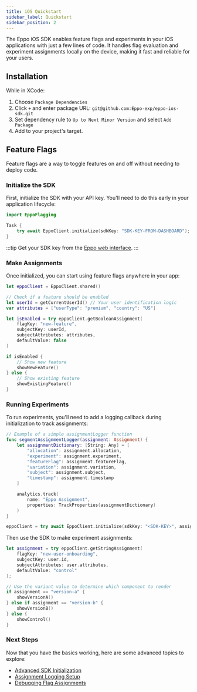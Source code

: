 ```yaml
---
title: iOS Quickstart
sidebar_label: Quickstart
sidebar_position: 2
---
```


The Eppo iOS SDK enables feature flags and experiments in your iOS applications with just a few lines of code. It handles flag evaluation and experiment assignments locally on the device, making it fast and reliable for your users.

## Installation

While in XCode:

1. Choose `Package Dependencies`
2. Click `+` and enter package URL: `git@github.com:Eppo-exp/eppo-ios-sdk.git`
3. Set dependency rule to `Up to Next Minor Version` and select `Add Package`
4. Add to your project's target.

## Feature Flags

Feature flags are a way to toggle features on and off without needing to deploy code.


### Initialize the SDK

First, initialize the SDK with your API key. You'll need to do this early in your application lifecycle:

```swift
import EppoFlagging

Task {
    try await EppoClient.initialize(sdkKey: "SDK-KEY-FROM-DASHBOARD");
}
```

:::tip
Get your SDK key from the [Eppo web interface](https://eppo.cloud/feature-flags/keys).
:::

### Make Assignments

Once initialized, you can start using feature flags anywhere in your app:

```swift
let eppoClient = EppoClient.shared()

// Check if a feature should be enabled
let userId = getCurrentUserId() // Your user identification logic
var attributes = ["userType": "premium", "country": "US"]

let isEnabled = try eppoClient.getBooleanAssignment(
    flagKey: "new-feature",
    subjectKey: userId,
    subjectAttributes: attributes,
    defaultValue: false
)

if isEnabled {
    // Show new feature
    showNewFeature()
} else {
    // Show existing feature
    showExistingFeature()
}
```

### Running Experiments

To run experiments, you'll need to add a logging callback during initialization to track assignments:

```swift
// Example of a simple assignmentLogger function
func segmentAssignmentLogger(assignment: Assignment) {
    let assignmentDictionary: [String: Any] = [
        "allocation": assignment.allocation,
        "experiment": assignment.experiment,
        "featureFlag": assignment.featureFlag,
        "variation": assignment.variation,
        "subject": assignment.subject,
        "timestamp": assignment.timestamp
    ]

    analytics.track(
        name: "Eppo Assignment",
        properties: TrackProperties(assignmentDictionary)
    )
}

eppoClient = try await EppoClient.initialize(sdkKey: "<SDK-KEY>", assignmentLogger: segmentAssignmentLogger)

```

Then use the SDK to make experiment assignments:

```swift
let assignment = try eppoClient.getStringAssignment(
    flagKey: "new-user-onboarding",
    subjectKey: user.id,
    subjectAttributes: user.attributes,
    defaultValue: "control"
);

// Use the variant value to determine which component to render
if assignment == "version-a" {
    showVersionA()
} else if assignment == "version-b" {
    showVersionB()
} else {
    showControl()
}
```

### Next Steps

Now that you have the basics working, here are some advanced topics to explore:
- [Advanced SDK Initialization](/sdks/client-sdks/ios/initialization)
- [Assignment Logging Setup](/sdks/event-logging/assignment-logging/)
- [Debugging Flag Assignments](/sdks/sdk-features/debugging-flag-assignment)

